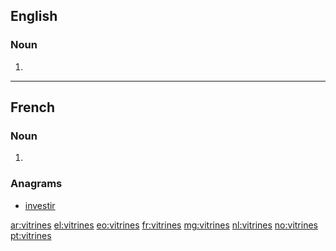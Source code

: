 ==English==

===Noun===
{{head|en|plural}}

# {{plural of|vitrine|lang=en}}

----

==French==

===Noun===
{{head|fr|plural|g=f}}

# {{plural of|vitrine|lang=fr}}

===Anagrams===
* [[investir#French|investir]]

[[ar:vitrines]]
[[el:vitrines]]
[[eo:vitrines]]
[[fr:vitrines]]
[[mg:vitrines]]
[[nl:vitrines]]
[[no:vitrines]]
[[pt:vitrines]]